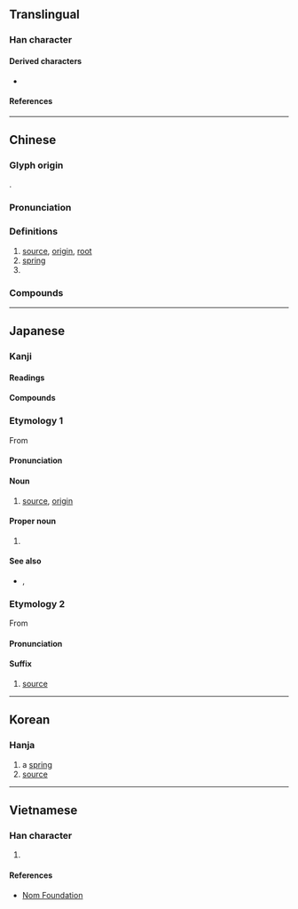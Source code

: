 {{also|厵}}
{{character info/new}}
==Translingual==

===Han character===
{{Han char|rn=85|rad=水|as=10|sn=13|four=31196|canj=EMHF|ids=⿰氵原}}

====Derived characters====
* {{l|mul|[[𡀶]], [[𪒳]], [[𢢵]]}}

====References====
{{Han ref|kx=0639.160|dkj=17926|dj=1046.090|hdz=31697.020|uh=6E90}}

----

==Chinese==
{{zh-forms|alt=厵,沅:second-round simplified}}

===Glyph origin===
{{Han etym}}
{{Han compound|水|原|ls=psc|ls2=ic|c1=s|c2=p|t1=vegetation|t2=origin}}.

===Pronunciation===
{{zh-pron
|m=yuán
|m-s=
|c=jyun4
|c-t=
|g=
|h=pfs=ngièn
|j=
|mb=ngṳ̂ing
|md=nguòng
|mn=goân
|mn-t=nguang5/nguêng5
|mn-t_note=nguang5 - Shantou; nguêng5 - Chaozhou
|w=3nyoe
|x=
|mc=y
|oc=y
|cat=n,pn
}}

===Definitions===
{{zh-hanzi}}

# [[source]], [[origin]], [[root]]
# [[spring]]
# {{surname|lang=zh}}

===Compounds===
{{zh-der|能源|源頭|源源不斷|水源|上源|財源|資源|字源|詞源|語源|源泉|源於|源自|源出|起源|根源|來源|本源|世外桃源|傳染來源|亂源|同源詞|中源地震|再生能源|天然資源|再生資源|同出一源|土地資源|左右逢源|導源|寶源局|仙源|家學淵源|一次能源|二次能源|人力資源|地下資源|富源|同源|利源|光源|桃源|沿流討源|窮源溯流|燕樂考源|票源|源遠流長|源清流清|發源地|油源|探本溯源|法源寺|源深流長|正本清源|淵源|源委|窮本極源|百源學派|沿波討源|澄源正本|源源而來|替代能源|新聞來源|源源不絕|溯源|本本源源|放射源|波源|文源閣|推本溯源|窮源竟委|窮源推本|漢隸字源|稿源|種源論|種源中心|萬斛泉源|社區資源|探源|源源本本|發源|異派同源|源流|溯流求源|熱源|源清流淨|溯流徂源|源水|溯源窮流|溯流從源|源起|源清流潔|源流考|源泉萬斛|源氏物語|桃花源記|淵源錄|深源地震|海洋資源|武陵源|活水源流|拔本塞源|稅源|沿流溯源|河源|病源|水資源|水利資源|泉源|正本溯源|桃花源詩|源源|桃源圖|桃花源|桃源行|木本水源|源殊派異|探本窮源|水力資源|飲水思源|貨源|資源回收|能源效益|資源保育|節約能源|飲流懷源|肥源|端本澄源|能源危機|自然資源|端本正源|蜜源|網路資源|風源|追本溯源|端本清源|震源|電源|飲水知源|電光源|電源開關|開源節流|策源地|追本窮源|辭源|開源|語源學|討源|藥食同源|灞源|名源|婺源|源茂|江源|香溪源}}

----

==Japanese==

===Kanji===
{{ja-kanji|grade=6|rs=水10}}

====Readings====
{{ja-readings
|goon=ごん
|kanon=げん
|kanyoon=がん
|kun=みなもと-
}}

====Compounds====
{{der5|lang=ja|{{ja-r|源%委|げん%い|}}
|{{ja-r|源%泉|げん%せん|}}
|{{ja-r|源%流|げん%りゅう|}}
|{{ja-r|語%源|ご%げん|}}
|{{ja-r|根%源|こん%げん|}}
|{{ja-r|同%源|どう%げん|}}
}}

===Etymology 1===
{{ja-kanjitab|みなもと|yomi=kun}}
From {{attention|ja|Old or Middle Japanese?}} {{ja-compound|水|み|な|な|元|もと|t1=[[water]]|pos2=possessive particle|t3=origin, source|nocat=1}}

====Pronunciation====
{{ja-pron|みなもと|y=k}}

====Noun====
{{ja-noun|みなもと}}
# [[source]], [[origin]]

====Proper noun====
{{ja-pos|みなもと|proper}}
# {{surname|lang=ja|sort=みなもと}}

====See also====
* {{ja-r|源%氏|^みなもと%-し}}, {{ja-r|源%氏|^げん%じ}}

===Etymology 2===
From {{etyl|ltc|ja|sort=げん}} {{m|ltc|源|tr=nguan|pos=reconstructed by some linguists as {{IPAchar|/ŋʉɐn/}}}}

====Pronunciation====
{{ja-pron|げん|y=kanon}}

====Suffix====
{{ja-pos|suffix|げん}}
# [[source]]

----

==Korean==

===Hanja===
{{ko-hanja|hangeul=[[원]]|eumhun=|rv=won|mr=wŏn|y=wen}}

# a [[spring]]
# [[source]]

----

==Vietnamese==

===Han character===
{{vi-hantu|[[nguồn]], [[nguyên]], [[ngùn]]|rs=水10}}

# {{defn|lang=vi|sort=水10}}

====References====
* [http://nomfoundation.org/common/nom_details.php?codepoint=6e90 Nom Foundation]